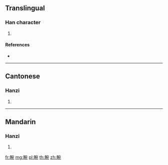 {{character info/new}}
==Translingual==

===Han character===
{{Han char|rn=102|rad=田|as=08|sn=13|four=63012|canj=WJNU|ids=⿰田宛}}

# {{defn|Han|sort=田08}}

====References====
* {{Han ref|kx=0765.040|dkj=21894|dj=1176.040|hdz=42549.010|uh=7579|ud=30073|bh=DEC4|bd=57028}}

----

==Cantonese==

===Hanzi===
{{yue-hanzi|jyut=jyun2|y=yun2}}

# {{defn|lang=yue|sort=田08}}

----

==Mandarin==

===Hanzi===
{{cmn-hanzi|pin=[[wǎn]] ([[wan3]]), [[yuàn]] ([[yuan4]])|wg=wan<sup>3</sup>, yüan<sup>4</sup>}}

# {{defn|lang=cmn|sort=田08}}

[[fr:畹]]
[[mg:畹]]
[[pl:畹]]
[[th:畹]]
[[zh:畹]]